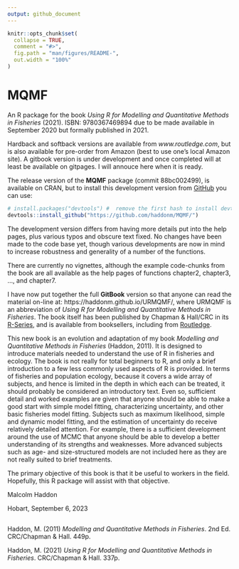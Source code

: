 ---
output: github_document
---

<!-- README.md is generated from this README.Rmd. Please do not edit that file -->

```{r, include = FALSE}
knitr::opts_chunk$set(
  collapse = TRUE,
  comment = "#>",
  fig.path = "man/figures/README-",
  out.width = "100%"
)
```

# MQMF

<!-- badges: start -->
<!-- badges: end -->

An R package for the book _Using R for Modelling and Quantitative Methods in Fisheries_ (2021).  ISBN: 9780367469894 due to be made available in September 2020 but formally published in 2021.

Hardback and softback versions are available from _www.routledge.com_, but is also available for pre-order from Amazon (best to use one's local Amazon site). A gitbook version is under development and once completed will at least be available on gitpages. I will annouce here when it is ready.

The release version of the __MQMF__ package (commit 88bc002499), is available on CRAN, but to install this development version from [GitHub](https://github.com/) you can use:

```{r echo=TRUE, eval=FALSE}
# install.packages("devtools") #  remove the first hash to install devtools
devtools::install_github("https://github.com/haddonm/MQMF/")
```

The development version differs from having more details put into the help pages, plus various typos and obscure text fixed. No changes have been made to the code base yet, though various developments are now in mind to increase robustness and generality of a number of the functions.

There are currently no vignettes, although the example code-chunks from the book are all available as the help pages of functions chapter2, chapter3, ..., and chapter7. 

I have now put together the full __GitBook__ version so that anyone can read the material on-line at: https://haddonm.github.io/URMQMF/, where URMQMF is an abbreviation of _Using R for Modelling and Quantitative Methods in Fisheries_. The book itself has been published by Chapman & Hall/CRC in its [R-Series](https://www.routledge.com/Chapman--HallCRC-The-R-Series/book-series/CRCTHERSER), and is available from booksellers, including from  [Routledge](https://www.routledge.com/Using-R-for-Modelling-and-Quantitative-Methods-in-Fisheries/Haddon/p/book/9780367469887).   

This new book is an evolution and adaptation of my book _Modelling and Quantitative Methods in Fisheries_ (Haddon, 2011). It is designed to introduce materials needed to understand the use of R in fisheries and ecology. The book is not really for total beginners to R, and only a brief introduction to a few less commonly used aspects of R is provided. In terms of fisheries and population ecology, because it covers a wide array of subjects, and hence is limited in the depth in which each can be treated, it should probably be considered an introductory text. Even so, sufficient detail and worked examples are given that anyone should be able to make a good start with simple model fitting, characterizing uncertainty, and other basic fisheries model fitting. Subjects such as maximum likelihood, simple and dynamic model fitting, and the estimation of uncertainty do receive relatively detailed attention. For example, there is a sufficient development around the use of MCMC that anyone should be able to develop a better understanding of its strengths and weaknesses. More advanced subjects such as age- and size-structured models are not included here as they are not really suited to brief treatments.

The primary objective of this book is that it be useful to workers in the field. Hopefully, this R package will assist with that objective.


Malcolm Haddon

Hobart, September 6, 2023

##
Haddon, M. (2011) _Modelling and Quantitative Methods in Fisheries_. 2nd Ed. CRC/Chapman & Hall. 449p.

Haddon, M. (2021) _Using R for Modelling and Quantitative Methods in Fisheries_. CRC/Chapman & Hall. 337p.


